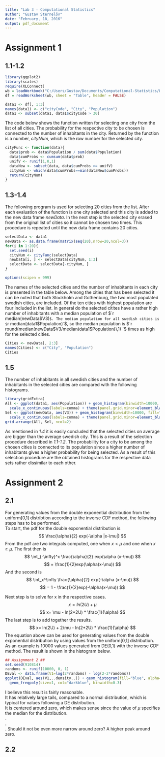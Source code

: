 ```yaml
---
title: "Lab 3 - Computational Statistics"
author: "Gustav Sternelöv"
date: "February, 18, 2016"
output: pdf_document
---
```


# Assignment 1
## 1.1-1.2
```r
library(ggplot2)
library(scales)
require(XLConnect)
wb = loadWorkbook("C:/Users/Gustav/Documents/Computational-Statistics/Lab3/population.xls")
df = readWorksheet(wb, sheet = "Table", header = FALSE)

data1 <- df[, 1:3]
names(data1) <- c("cityCode", "City", "Population")
data1 <- subset(data1, data1$cityCode > 30)
```


The code below shows the function written for selecting one city from the list of all cities. The probability for the respective city to be chosen is connected to the number of inhabitants in the city. Returned by the function is a number, *cityNum*, which is the row number for the selected city.   
```r
cityFunc <- function(data){
  data$prob <- data$Population / sum(data$Population)
  data$cumProbs <- cumsum(data$prob)
  unifV <- runif(1,0,1)
  dataNew <- subset(data, data$cumProbs >= unifV)
  cityNum <- which(data$cumProbs==min(dataNew$cumProbs))
  return(cityNum)
}
```


## 1.3-1.4
The following program is used for selecting 20 cities from the list. After each evaluation of the function is one city selected and this city is added to the new data frame *newData*. In the next step is the selected city erased from the original list of cities so it cannot be chosen two times. This procedure is repeated until the new data frame contains 20 cities.  
```r
selectData <- data1
newData <- as.data.frame(matrix(seq(20),nrow=20,ncol=3))
for(i in 1:20){
  set.seed(i)
  cityNum <- cityFunc(selectData)
  newData[i, ] <- selectData[cityNum, 1:3]
  selectData <- selectData[-cityNum, ]
}
```
```r
options(scipen = 999)
```

The names of the selected cities and the number of inhabitants in each city is presented in the table below. Among the cities that has been selected it can be noted that both Stockholm and Gothenburg, the two most populated swedish cities, are included. Of the ten cities with highest population are four included in the list. In general do the selected citites have a rather high number of inhabitants with a median population of $`r median(newData$V3)`$. The median population for all swedish cities is $`r median(data1$Population)`$, so the median population is $`r round(median(newData$V3/median(data1$Population)),1) `$ times as high for the selected cities. 
```r
Cities <- newData[, 2:3]
names(Cities) <- c("City", "Population")
Cities
```


## 1.5
The number of inhabitants in all swedish cities and the number of inhabitants in the selected cities are compared with the following histograms.  
```r
library(gridExtra)
All <- ggplot(data1, aes(Population)) + geom_histogram(binwidth=10000, fill="darkorange", col="darkorange") + ggtitle("Population of all swedish cities") + 
  scale_x_continuous(labels=comma) + theme(panel.grid.minor=element_blank())
Sel <- ggplot(newData, aes(V3)) + geom_histogram(binwidth=10000, fill="darkorange", col="darkorange") +
  scale_x_continuous(labels=comma) + theme(panel.grid.minor=element_blank()) + labs(x = "Population") + ggtitle("Population of the selected cities")
grid.arrange(All, Sel, ncol=2)
```
As mentioned in *1.4* it is easily concluded that the selected cities on average are bigger than the average swedish city. This is a result of the selection procedure described in *1.1-1.2*. The probability for a city to be among the chosen cities is connected to its population since a higher number of inhabitants gives a higher probability for being selected. As a result of this selection procedure are the obtained histograms for the respective data sets rather dissimilar to each other.    

# Assignment 2
## 2.1
For generating values from the double exponential distribution from the uniform[0,1] distribtion according to the inverse CDF method, the following steps has to be performed.  
To start, the pdf for the double exponential distribution is
$$ \frac{\alpha}{2} exp(-\alpha |x-\mu|) $$
From the pdf are two integrals computed, one when $x < \mu$ and one when $x \geq \mu$. The first then is
$$ \int_{-\infty}^x \frac{\alpha}{2} exp(\alpha (x-\mu)) $$
$$ = \frac{1}{2}exp(\alpha(x-\mu)) $$
And the second is
$$ \int_x^\infty \frac{\alpha}{2} exp(-\alpha (x-\mu)) $$
$$ = 1 - \frac{1}{2}exp(-\alpha(x-\mu))  $$

Next step is to solve for x in the respective cases.
$$ x= ln(2U) + \mu $$
$$ x= \mu - ln(2*2U) * \frac{1}{\alpha} $$
The last step is to add together the results.
$$ x= ln(2U) + 2\mu - ln(2*2U) * \frac{1}{\alpha} $$
The equation above can be used for generating values from the double exponential distribution by using values from the uniform[0,1] distribution. As an example is 10000 values generated from DE(0,1) with the inverse CDF method. The result is shown in the histogram below. 

```r
## Assignment 2 ## 
set.seed(910814)
randoms <- runif(10000, 0, 1)
DEval <- data.frame(V1=log(2*randoms) - log(2-2*randoms))
ggplot(DEval, aes(V1,..density..)) + geom_histogram(fill="blue", alpha=0.2, binwidth=0.3) +
  geom_freqpoly(size=1, col="darkblue", binwidth=0.3)
```

I believe this result is fairly reasonable.  
It has relatively large tails, compared to a normal distribution, which is typical for values following a DE distribution.  
It is centered around zero, which makes sense since the value of $\mu$ specifies the median for the distribution.  
.  
.  
.
Should it not be even more narrow around zero? A higher peak around zero.

## 2.2




